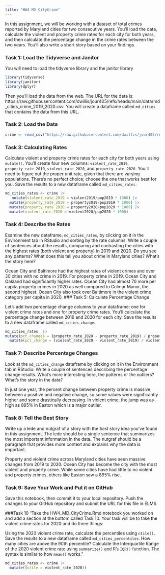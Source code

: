 ```yaml
---
title: "HW4 MD CityCrime"
---
```


In this assignment, we will be working with a dataset of total crimes reported by Maryland cities for two consecutive years. You'll load the data, calculate the violent and property crime rates for each city for both years, and then calculate the percentage change in the crime rates between the two years. You'll also write a short story based on your findings.

### Task 1: Load the Tidyverse and Janitor

You will need to load the tidyverse library and the janitor library

```r
library(tidyverse)
library(janitor)
library(dplyr)

```

Then you'll load the data from the web. The URL for the data is: https://raw.githubusercontent.com/dwillis/jour405/refs/heads/main/data/md_cities_crime_2019_2020.csv. You will create a dataframe called `md_cities` that contains the data from this URL.

### Task 2: Load the Data

```r
crime <- read_csv("https://raw.githubusercontent.com/dwillis/jour405/refs/heads/main/data/md_cities_crime_2019_2020.csv") |> clean_names()
```
### Task 3: Calculating Rates

Calculate violent and property crime rates for each city for both years using `mutate()`. You'll create four new columns: `violent_rate_2019`, `property_rate_2019`, `violent_rate_2020`, and `property_rate_2020`. You'll need to figure out the proper unit rate, given that there are varying populations. There's no perfect choice; choose the one that works best for you. Save the results to a new dataframe called `md_cities_rates`.

```r
md_cities_rates <- crime |>
   mutate(violent_rate_2019 = violent2019/pop2019 * 1000) |>
  mutate(property_rate_2019 = property2019/pop2019 * 1000) |>
  mutate(property_rate_2020 = property2020/pop2020 * 1000) |>
  mutate(violent_rate_2020 = violent2020/pop2020 * 1000) 
```

### Task 4: Describe the Rates

Examine the new dataframe, `md_cities_rates`, by clicking on it in the Environment tab in RStudio and sorting by the rate columns. Write a couple of sentences about the results, comparing and contrasting the cities with the highest rates (both violent and property) in 2019 and 2020. Do you see any patterns? What does this tell you about crime in Maryland cities? What's the story here?

Ocean City and Baltimore had the highest rates of violent crimes and over 30 cities with no crime in 2019. For property crime in 2019, Ocean City and Oakland had significantly higher rates. Ocean City had almost 70 more per capita property crimes in 2020 as well compared to Colmar Manor, the second highest. Ocean City also took over Baltimore in the violent crime category per capita in 2020. 
### Task 5: Calculate Percentage Change

Let's add two percentage change columns to your dataframe: one for violent crime rates and one for property crime rates. You'll calculate the percentage change between 2019 and 2020 for each city. Save the results to a new dataframe called `md_cities_change`.

```r
md_cities_rates  |>
mutate(pct_changes = (property_rate_2020 - property_rate_2019) / property_rate_2019 * 100) |>
  mutate(pct_change = (violent_rate_2020 - violent_rate_2019) / violent_rate_2019 * 100) 
```

### Task 7: Describe Percentage Changes

Look at the `md_cities_change` dataframe by clicking on it in the Environment tab in RStudio. Write a couple of sentences describing the percentage change results. What's more interesting here, the patterns or the outliers? What's the story in the data?

In just one year, the percent change between property crime is massive, between a positive and negative change, so some values were significantly higher and some drastically decreasing. In violent crime, the jump was as high as 895% in Easton which is a major outlier. 

### Task 8: Tell the Best Story

Write up a lede and nutgraf of a story with the _best_ story idea you've found in this assignment. The lede should be a single sentence that summarizes the most important information in the data. The nutgraf should be a paragraph that provides more context and explains why the data is important.

Property and violent crime across Maryland cities have seen massive changes from 2019 to 2020. Ocean City has become the city with the most violent and property crime. While some cities have had little to no violent and property crimes, others like Easton saw a 895% rise. 

### Task 9: Save Your Work and Put it on GitHub

Save this notebook, then commit it to your local repository. Push the changes to your GitHub repository and submit the URL for this file in ELMS.

###Task 10
"Take the HW4_MD_CityCrime.Rmd notebook you worked on and add a section at the bottom called Task 10. Your task will be to take the violent crime rates for 2020 and do three things:

Using the 2020 violent crime rate, calculate the percentiles using `ntile()`. Save the results to a new dataframe called `md_cities_percentiles`. How many cities are above the 90th percentile?
Calculate the Interquartile Range of the 2020 violent crime rate using `summarize()` and R's `IQR()` function. The syntax is similar to how `mean()` works."

```r
md_cities_rates <- crime |>
  mutate((ntile = violent_rate_2020))

```

